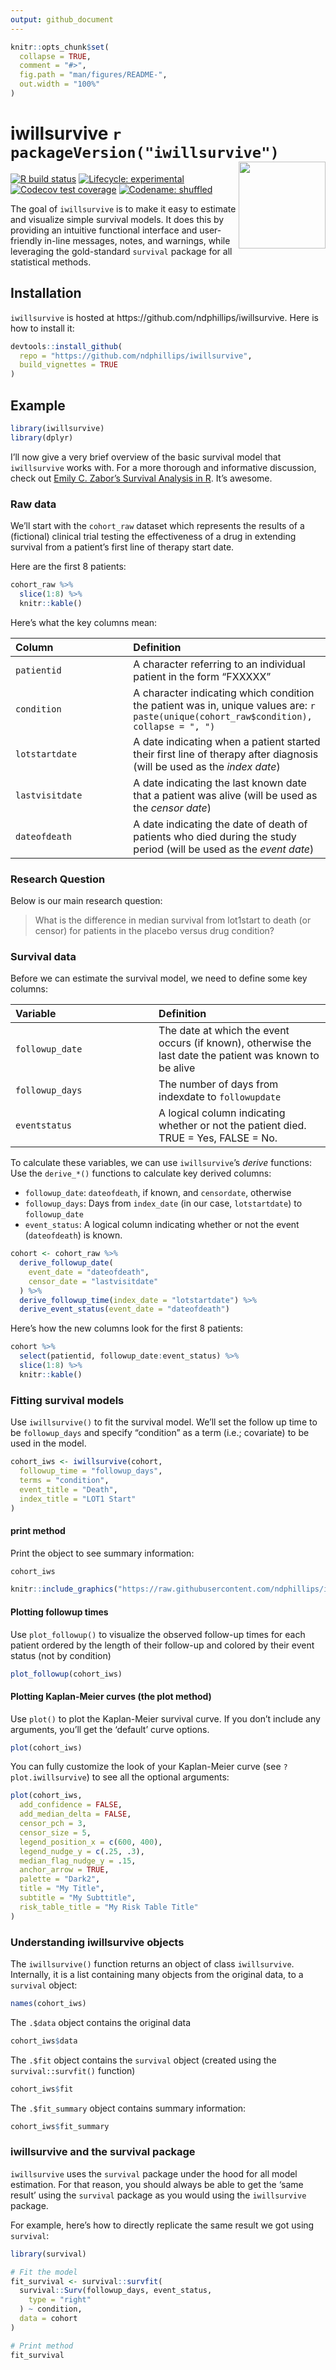 ```yaml
---
output: github_document
---
```


<!-- README.md is generated from README.Rmd. Please edit that file -->

```r
knitr::opts_chunk$set(
  collapse = TRUE,
  comment = "#>",
  fig.path = "man/figures/README-",
  out.width = "100%"
)
```

# iwillsurvive `r packageVersion("iwillsurvive")` <img src="https://raw.githubusercontent.com/ndphillips/iwillsurvive/master/inst/figures/iwillsurvive_hex.png" align="right" height="139"/>

<!-- badges: start -->
[![R build status](https://github.com/ndphillips/iwillsurvive/workflows/R-CMD-check/badge.svg)](https://github.com/ndphillips/iwillsurvive/actions)
[![Lifecycle: experimental](https://img.shields.io/badge/lifecycle-experimental-orange.svg)](https://www.tidyverse.org/lifecycle/#experimental)
[![Codecov test coverage](https://codecov.io/gh/ndphillips/iwillsurvive/branch/master/graph/badge.svg)](https://app.codecov.io/gh/ndphillips/iwillsurvive?branch=master)
[![Codename: shuffled](https://img.shields.io/badge/version-0.1_'Gloria'-yellow.svg)](https://en.wikipedia.org/wiki/Gloria_Gaynor)
  <!-- badges: end -->


The goal of `iwillsurvive` is to make it easy to estimate and visualize simple 
survival models. It does this by providing an intuitive functional interface and
user-friendly in-line messages, notes, and warnings, while leveraging the 
gold-standard `survival` package for all statistical methods.

## Installation

`iwillsurvive` is hosted at https://github.com/ndphillips/iwillsurvive. Here is 
how to install it:

```r
devtools::install_github(
  repo = "https://github.com/ndphillips/iwillsurvive",
  build_vignettes = TRUE
)
```

## Example

```r
library(iwillsurvive)
library(dplyr)
```

I'll now give a very brief overview of the basic survival model that `iwillsurvive` works with. For a more thorough and informative discussion, check out [Emily C. Zabor's Survival Analysis in R](https://www.emilyzabor.com/tutorials/survival_analysis_in_r_tutorial.html). It's awesome.

### Raw data

We'll start with the `cohort_raw` dataset which represents the results of a (fictional) clinical trial testing the effectiveness of a drug in extending survival from a patient's first line of therapy start date.

Here are the first 8 patients:

```r
cohort_raw %>%
  slice(1:8) %>%
  knitr::kable()
```

Here's what the key columns mean:

|Column|Definition|
|:-----|:---------|
|`patientid`|A character referring to an individual patient in the form "FXXXXX"|
|`condition`|A character indicating which condition the patient was in, unique values are: `r paste(unique(cohort_raw$condition), collapse = ", ")`|
|`lotstartdate`|A date indicating when a patient started their first line of therapy after diagnosis (will be used as the *index date*)|
|`lastvisitdate`|A date indicating the last known date that a patient was alive (will be used as the *censor date*)|
|`dateofdeath`|A date indicating the date of death of patients who died during the study period (will be used as the *event date*)|

### Research Question

Below is our main research question:

> What is the difference in median survival from lot1start to
 death (or censor) for patients in the placebo versus drug condition?

### Survival data

Before we can estimate the survival model, we need to define some key columns:

|Variable|Definition|
|:----|:-----|
|`followup_date`|The date at which the event occurs (if known), otherwise the last date the patient was known to be alive|
|`followup_days`|The number of days from indexdate to `followupdate`|
|`eventstatus`|A logical column indicating whether or not the patient died. TRUE = Yes, FALSE = No.

To calculate these variables, we can use `iwillsurvive`'s *derive* functions:
Use the `derive_*()` functions to calculate key derived columns:

* `followup_date`: `dateofdeath`, if known, and `censordate`, otherwise
* `followup_days`: Days from `index_date` (in our case, `lotstartdate`) to 
`followup_date`
* `event_status`: A logical column indicating whether or not the event 
(`dateofdeath`) is known.

```r
cohort <- cohort_raw %>%
  derive_followup_date(
    event_date = "dateofdeath",
    censor_date = "lastvisitdate"
  ) %>%
  derive_followup_time(index_date = "lotstartdate") %>%
  derive_event_status(event_date = "dateofdeath")
```

Here's how the new columns look for the first 8 patients:

```r
cohort %>%
  select(patientid, followup_date:event_status) %>%
  slice(1:8) %>%
  knitr::kable()
```


### Fitting survival models

Use `iwillsurvive()` to fit the survival model. We'll set the follow up time to
be `followup_days` and specify "condition" as a term (i.e.; covariate) to be 
used in the model.

<!-- * Note: If we were using `survival::survfit()` we'd need to specify this nasty  -->
<!-- looking formula `survival::survfit(survival::Surv(followup_days, event_status,  -->
<!-- type = 'right') ~ group, data = cohort)` ddirectly, With `iwillsurvive()`, we can  -->
<!-- simply specify the column names of interest and let the function take care of  -->
<!-- the formula -->

```r
cohort_iws <- iwillsurvive(cohort,
  followup_time = "followup_days",
  terms = "condition",
  event_title = "Death",
  index_title = "LOT1 Start"
)
```

#### print method

Print the object to see summary information:

```r
cohort_iws
```

```r
knitr::include_graphics("https://raw.githubusercontent.com/ndphillips/iwillsurvive/master/inst/figures/print_iwillsurvive.png")
```

#### Plotting followup times


Use `plot_followup()` to visualize the observed follow-up times for each patient 
ordered by the length of their follow-up and colored by their event status (not
 by condition)

```r
plot_followup(cohort_iws)
```

#### Plotting Kaplan-Meier curves (the plot method)

Use `plot()` to plot the Kaplan-Meier survival curve. If you don't include any 
arguments, you'll get the 'default' curve options.

```r
plot(cohort_iws)
```

You can fully customize the look of your Kaplan-Meier curve (see 
`?plot.iwillsurvive`) to see all the optional arguments:

```r
plot(cohort_iws,
  add_confidence = FALSE,
  add_median_delta = FALSE,
  censor_pch = 3,
  censor_size = 5,
  legend_position_x = c(600, 400),
  legend_nudge_y = c(.25, .3),
  median_flag_nudge_y = .15,
  anchor_arrow = TRUE,
  palette = "Dark2",
  title = "My Title",
  subtitle = "My Subttitle",
  risk_table_title = "My Risk Table Title"
)
```

### Understanding iwillsurvive objects

The `iwillsurvive()` function returns an object of class `iwillsurvive`. 
Internally, it is a list containing many objects from the original data, to a 
`survival` object:

```r
names(cohort_iws)
```

The `.$data` object contains the original data

```r
cohort_iws$data
```

The `.$fit` object contains the `survival` object (created using the 
`survival::survfit()` function)

```r
cohort_iws$fit
```

The `.$fit_summary` object contains summary information:

```r
cohort_iws$fit_summary
```

### iwillsurvive and the survival package

`iwillsurvive` uses the `survival` package under the hood for all model estimation. 
For that reason, you should always be able to get the 'same result' using the
 `survival` package as you would using the `iwillsurvive` package.
 
For example, here's how to directly replicate the same result we got using 
 `survival`:

```r
library(survival)

# Fit the model
fit_survival <- survival::survfit(
  survival::Surv(followup_days, event_status,
    type = "right"
  ) ~ condition,
  data = cohort
)

# Print method
fit_survival
```
